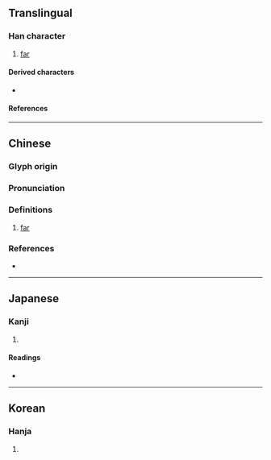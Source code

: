 {{character info/new}}
==Translingual==

===Han character===
{{Han char|rn=14|rad=冖|as=06|sn=8|four=77904|canj=BFD|ids=⿱冖米}}

# [[far]]

====Derived characters====
* {{l|mul|[[𭰹]], [[𭹘]]}}

====References====
{{Han ref|kx=0130.210|dkj=01577|dj=0292.250|hdz=10303.170|uh=519E}}

----

==Chinese==
{{zh-forms|alt=罙}}

===Glyph origin===
{{Han etym}}

===Pronunciation===
{{zh-pron
|m=mí
|c=mei4
|mc=y
|oc=y
|cat=
}}

===Definitions===
{{zh-hanzi}}

# [[far]]

===References===
* {{R:twedu|B00206}}

----

==Japanese==

===Kanji===
{{ja-kanji|grade=|rs=冖06}}

# {{defn|lang=ja|sort=冖06}}

====Readings====
* {{ja-readings|on=[[び]] (bi), [[み]] (mi)|kun=[[ますます]] (masumasu)}}

----

==Korean==

===Hanja===
{{ko-hanja|hangeul=미|rv=mi|mr=mi}}

# {{defn|lang=ko|sort=冖06}}